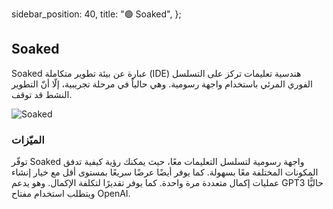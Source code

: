   sidebar_position: 40,
  title: "🟢 Soaked",
};


## Soaked

Soaked عبارة عن بيئة تطوير متكاملة (IDE) هندسية تعليمات تركز على التسلسل الفوري المرئي باستخدام واجهة رسومية. وهي حالياً في مرحلة تجريبية، إلّا أنّ التطوير النشط قد توقف.

![Soaked](https://learnprompting.org/assets/images/soaked-2238c75995ef286eb3d915e29ac9b51b.webp) 

### الميّزات

توفّر Soaked واجهة رسومية لتسلسل التعليمات معًا، حيث يمكنك رؤية كيفية تدفق المكونات المختلفة معًا بسهولة. كما يوفر أيضًا عرضًا سريعًا بمستوى أقل مع خيار إنشاء عمليات إكمال متعددة مرة واحدة. كما يوفر تقديرًا لتكلفة الإكمال. وهو يدعم GPT3 حاليًّا ويتطلب استخدام مفتاح OpenAI.
